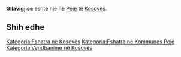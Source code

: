 {{Fshat në 
 | Emri                = Gllavigjicë
 | EmriAlt                = 
 | NAME_SHORT_FORM=      
 | NAME_GENERIC=      
 | NAME_SORT_NAME_RO=      GLLAVIGJICE
 | FULL_NAME_RO = Gllavigjicë
 | FULL_NAME_ND_RO=Gllavigjice
 | SORT_NAME_RG=GLLAVIGJICE
 | FULL_NAME_RG=Gllavigjicë
 | FULL_NAME_ND_RG=Gllavigjice
 | SRP_NAME_SHORT_FORM=      
 | SRP_NAME_GENERIC=      
 | SRP_NAME_SORT_NAME_RO=      
 | SRP_FULL_NAME_RO = 
 | SRP_FULL_NAME_ND_RO=
 | SRP_SORT_NAME_RG=
 | SRP_FULL_NAME_RG=
 | SRP_FULL_NAME_ND_RG=
 | Emri (Rasa dhanore) = 
 | Figura              = 
 | Shteti              = Kosovo
 | Komuna              = Pejë
 | Kodi postar         = 
 | Sipërfaqja          = 

 | Popullsia           = 

 | Regj. i popullsisë  = 
 | Dend. e popullsisë  = 
 | Faqja zyrtare       = 
 <!--- Koordinatat ----> 
 | Gjerësia            = 42.638889
 | Gjatësia            = 20.424444
 | Lartësia            = 
}}
'''Gllavigjicë''' është një [[]] në [[Pejë]] të [[Kosovës]].

<!-- == Gjeografia == -->
<!-- == Historia == -->
<!-- == Demografia == -->
== Shih edhe ==
{{Komuna Pejë}}
{{Kosovo-Administrata-Cung}}

[[Kategoria:Fshatra në Kosovës]]
[[Kategoria:Fshatra në Kommunes Pejë]]
[[Kategoria:Vendbanime në Kosovës]]